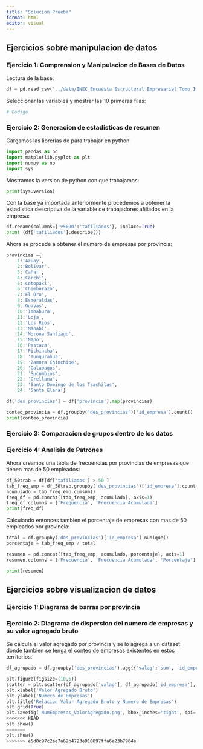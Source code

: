 ```yaml
---
title: "Solucion Prueba"
format: html
editor: visual
---
```


## Ejercicios sobre manipulacion de datos

### Ejercicio 1: Comprension y Manipulacion de Bases de Datos

Lectura de la base:

```python

df = pd.read_csv('../data/INEC_Encuesta Estructural Empresarial_Tomo I_2021.csv', delimiter = ';')

```

Seleccionar las variables y mostrar las 10 primeras filas:

```python

# Codigo

```

### **Ejercicio 2: Generacion de estadisticas de resumen**

Cargamos las librerias de para trabajar en python:

```python
import pandas as pd
import matplotlib.pyplot as plt
import numpy as np
import sys
```

Mostramos la version de python con que trabajamos:

```python
print(sys.version)
```

Con la base ya importada anteriormente procedemos a obtener la estadistica descriptiva de la variable de trabajadores afiliados en la empresa:

```python
df.rename(columns={'v5090':'tafiliados'}, inplace=True)
print (df['tafiliados'].describe())
```

Ahora se procede a obtener el numero de empresas por provincia:

```python
provincias ={
    1:'Azuay',
    2:'Bolivar',
    3:'Cañar',
    4:'Carchi',
    5:'Cotopaxi',
    6:'Chimborazo',
    7:'El Oro',
    8:'Esmeraldas',
    9:'Guayas',
    10:'Imbabura',
    11:'Loja',
    12:'Los Rios',
    13:'Manabi',
    14:'Morona Santiago',
    15:'Napo',
    16:'Pastaza',
    17:'Pichincha',
    18: 'Tungurahua',
    19: 'Zamora Chinchipe',
    20: 'Galapagos',
    21: 'Sucumbios',
    22: 'Orellana',
    23: 'Santo Domingo de los Tsachilas',
    24: 'Santa Elena'}

df['des_provincias'] = df['provincia'].map(provincias)

conteo_provincia = df.groupby('des_provincias')['id_empresa'].count()
print(conteo_provincia)
```

### Ejercicio 3: Comparacion de grupos dentro de los datos

### **Ejercicio 4: Analisis de Patrones**

Ahora creamos una tabla de frecuencias por provincias de empresas que tienen mas de 50 empleados:

```python
df_50trab = df[df['tafiliados'] > 50 ]
tab_freq_emp = df_50trab.groupby('des_provincias')['id_empresa'].count()
acumulado = tab_freq_emp.cumsum()
freq_df = pd.concat([tab_freq_emp, acumulado], axis=1)
freq_df.columns = ['Frequencia', 'Frecuencia Acumulada']
print(freq_df)
```

Calculando entonces tambien el porcentaje de empresas con mas de 50 empleados por provincia:

```python
total = df.groupby('des_provincias')['id_empresa'].nunique()
porcentaje = tab_freq_emp / total 

resumen = pd.concat([tab_freq_emp, acumulado, porcentaje], axis=1)
resumen.columns = ['Frecuencia', 'Frecuencia Acumulada', 'Porcentaje']

print(resumen)
```

## Ejercicios sobre visualizacion de datos

### Ejercicio 1: Diagrama de barras por provincia

### Ejercicio 2: Diagrama de dispersion del numero de empresas y su valor agregado bruto

Se calcula el valor agregado por provincia y se lo agrega a un dataset donde tambien se tenga el conteo de empresas existentes en estos territorios:

```python
df_agrupado = df.groupby('des_provincias').agg({'valag':'sum', 'id_empresa':'count'})

plt.figure(figsize=(10,6))
scatter = plt.scatter(df_agrupado['valag'], df_agrupado['id_empresa'], c=range(len(df_agrupado)), cmap='viridis')
plt.xlabel('Valor Agregado Bruto')
plt.ylabel('Numero de Empresas')
plt.title('Relacion Valor Agregado Bruto y Numero de Empresas')
plt.grid(True)
plt.savefig('NumEmpresas_ValorAgregado.png', bbox_inches='tight', dpi= 600)
<<<<<<< HEAD
plt.show()
=======
plt.show()
>>>>>>> e5d0c97c2ae7a62b4723e910897ffa6e23b7964e

```
